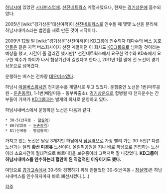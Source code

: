 [[하남]]시에 있었던 [[시내버스]]업체. [[선진네트웍스]] 계열사였으나, 현재는 [[경기상운]]에 흡수되었다.

2005년 [wiki:"경기상운"대신여객]이 [[선진네트웍스]]로 인수될 때 몇몇 노선을 분리해 하남시내버스라는 법인을 새로 만든 것이 시작이다.

2009년 12월 말 [wiki:"경기상운"선진여객]이 [[KD그룹]]에 인수되자 대다수의 [[버스 동호인]]들은 같은 지역 버스회사이자 선진 계열이던 이 회사도 [[KD그룹]]으로 넘어갈 것이라는 예상을 했고, 시간이 좀 걸리긴 했지만[* 선진네트웍스에서 요구한 액수와 KD측에서 요구한 액수가 차이가 나서 협상기간이 길었다고 한다.], 2011년 1월 말에 전 노선이 경기상운으로 넘어갔다.

운행하는 버스는 전차량 [[대우버스]]였다.

하남시 [[마을버스]]회사인 천지운수를 계열사로 두고 있었다. 운행중인 노선은 1번(마루공원 - [[둔촌동역]]), 1-1번(배알미동 - 동부파출소). [[경기상운]]으로 합병될 때 천지운수는 간부들이 가져가 [[KD그룹]]과는 별개의 회사로 운영하고 있다.

하남시내버스에서 운행하던 노선은 다음과 같다.

 * 30-5(산곡동 - [[잠실역]])
 * 80(망월동 - [[둔촌동역]])
 * 81(산곡동 - 명일동역)

가지고 있는 노선은 달랑 3개지만 하남에서 [[잠실역]]으로 가장 빨리 가는 30-5번[* 다른 노선과는 달리 '''황산 미경유''' 노선이다. 올림픽공원을 지나 바로 하남으로 진입하는 노선이라 소요시간이 절대적으로 빠르다!]을 보유중이라 그럭저럭 잘 나갔었다. '''KD그룹이 하남시내버스를 인수하는데 혈안이 된 직접적인 이유이기도 했다.'''

여담으로 [[경기고속]]에서 30-5와 경쟁하기 위해 만들었던 30-6(산곡동 - [[잠실역]])은 하남시내버스를 인수하자마자 바로 폐선시켰다.(...)

[[각주]]
